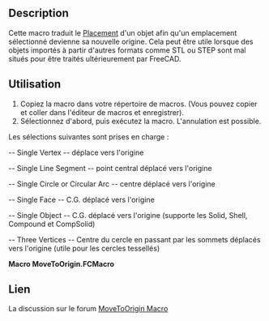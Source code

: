 <languages/>
{{Macro/fr
|Name=Macro MoveToOrigin
|Icon=Centericon.png
|Description=Déplace l'emplacement sélectionné d'un objet vers l'Origine.<br > Cette macro traduit le [https://wiki.freecadweb.org/Placement Placement/fr] d'un objet afin qu'un emplacement sélectionné devienne sa nouvelle origine.  Cela peut être utile lorsque des objets importés à partir d'autres formats comme STL ou STEP sont mal situés pour être traités ultérieurement par FreeCAD.  
|Author=Edwilliams16
|Download=[https://wiki.freecadweb.org/File:Centericon.png Icône de la barre d'outils]
|Version=00.02
|Date=2021-07-07
}}

==Description==

Cette macro traduit le [[Placement/fr|Placement]] d'un objet afin qu'un emplacement sélectionné devienne sa nouvelle origine.  Cela peut être utile lorsque des objets importés à partir d'autres formats comme STL ou STEP sont mal situés pour être traités ultérieurement par FreeCAD.  

==Utilisation==

# Copiez la macro dans votre répertoire de macros. (Vous pouvez copier et coller dans l'éditeur de macros et enregistrer).
# Sélectionnez d'abord, puis exécutez la macro. L'annulation est possible.

Les sélections suivantes sont prises en charge :

-- Single Vertex --    déplace vers l'origine

-- Single Line Segment -- point central déplacé vers l'origine

-- Single Circle or Circular Arc -- centre déplacé vers l'origine

-- Single Face --  C.G. déplacé vers l'origine

-- Single Object -- C.G. déplacé vers l'origine (supporte les Solid, Shell, Compound et CompSolid)

-- Three Vertices -- Centre du cercle en passant par les sommets déplacés vers l'origine (utile pour les cercles tessellés)


'''Macro MoveToOrigin.FCMacro'''

{{MacroCode|code=
__Title__    = "MoveToOrigin"
__Author__   = "edwilliams16"
__Version__  = "00.02"
__Date__     = "2021.7.7"
debug = False
'''Usage:
This macro will adjust the placement of a shape to place a selected feature at the origin.
One vertex:  - to origin
One line segment - midpoint to origin
One circle - center to origin
One arc of circle - center to origin
One face - CG of face to origin
Three vertices - center of circle through vertices to origin
Shape - CG of shape to origin

If the shape is a BaseFeature inside a body, the base feature's placement in the body is adjusted.
'''
# Version 0.01  Original
# Version 0.02 - now handles objects in nested part containers

def circumcenter(A, B, C):
    '''Return the circumcenter of three 3D vertices'''
    a2 = (B - C).Length**2
    b2 = (C - A).Length**2
    c2 = (A - B).Length**2
    if a2 * b2 * c2 == 0.0:
        print('Three vertices must be distinct')
        return
    alpha = a2 * (b2 + c2 - a2)
    beta = b2 * (c2 + a2 - b2)
    gamma = c2 * (a2 + b2 - c2)
    return (alpha*A + beta * B + gamma * C)/(alpha + beta + gamma)

def centerofmass(subshapes):
    mass =0.0
    moment = App.Vector(0, 0, 0)
    for sh in subshapes:
        mass += sh.Volume
        moment += sh.Volume * sh.CenterOfMass
    return moment/mass  

def globalCG(obj, removeLocalOffset=True):
    '''Find COM of object in global coordinates
      remove local offset per https://forum.freecadweb.org/viewtopic.php?t=27821'''
    gpl = obj.getGlobalPlacement()
    pl = obj.Placement
    rpl= gpl.multiply(pl.inverse())
    if removeLocalOffset:
        return rpl.multVec(obj.Shape.CenterOfMass)
    else:
        return gpl.multVec(obj.Shape.CenterOfMass)



def globalGCGHierarchy(obj):
    ''' Compute global COM of an object hierarchy'''
    volume= 0
    moment = App.Vector(0., 0., 0.)
    def wrappedGCG(obj): 
        nonlocal volume, moment
        if hasattr(obj, 'Shape'):
            shape = obj.Shape
            if hasattr(shape, 'CenterOfMass'):
                print(f'{obj.Name}  {vectorRound(globalCG(obj, True), nDec)}')
                volume += shape.Volume
                moment += globalCG(obj, True).multiply(shape.Volume)
            else:
                for obj1 in obj.OutList:
                    if hasattr(obj1, 'Shape'):
                        wrappedGCG(obj1)
    wrappedGCG(obj)
    return (volume, moment)

def vectorRound(v, n):
    '''Round the output of App.Vector v to n dec places'''
    return App.Vector(round(v.x, n), round(v.y, n), round(v.z, n))
  
isGlobal = False
nDec = 3
selt = Gui.Selection.getSelectionEx()
if len(selt) != 1:
    print('Select one vertex, edge or object\nor three vertices for center of circle')
    shift = App.Vector(0, 0, 0)  # bail and do nothing  
else:
    sel = selt[0]
    if sel.HasSubObjects:
        vv = sel.SubObjects
        if len(vv) ==3 and vv[0].ShapeType == 'Vertex' and   vv[1].ShapeType == 'Vertex' and vv[2].ShapeType == 'Vertex':
            shift = circumcenter(vv[0].Point, vv[1].Point, vv[2].Point)
            if debug: print('Three Vertices')
        elif len(vv) == 1: 
            selected = sel.SubObjects[0]
            if selected.ShapeType == 'Vertex':
                shift = selected.Point
                if debug: print('One vertex')
            elif selected.ShapeType == 'Edge':
                if selected.Curve.TypeId == 'Part::GeomCircle':    #circles and arcs
                     shift = selected.Curve.Center
                     if debug: print('One arc')      
                elif selected.Curve.TypeId == 'Part::GeomLine':
                    shift = (selected.valueAt(selected.FirstParameter) + selected.valueAt(selected.LastParameter))/2 # mid-point
                    if debug: print('One line')
                else:
                    print(f'edge is {selected.Curve.TypeId} not handled')
                    shift = App.Vector(0, 0, 0)  # bail and do nothing
            elif selected.ShapeType == 'Face':
                shift = selected.CenterOfMass #center of face
                if debug: print('One face')
            else:
                print(f'ShapeType {selected.ShapeType} not handled')
                shift = App.Vector(0, 0, 0)  # bail and do nothing
        else:
            print('Wrong number of Selections')
            shift = App.Vector(0, 0, 0)  # bail and do nothing
    else:
        if debug: print(f'ObjectName is {sel.ObjectName}')
        #if sel.ObjectName[0:11] == 'BaseFeature':
        if hasattr(sel.Object, 'Shape'):
            if debug: print('One solid')
            shape = sel.Object.Shape
            if shape.ShapeType == 'Solid' or shape.ShapeType == 'Shell':
                shift = shape.CenterOfMass
            elif shape.ShapeType == 'Compound' or shape.ShapeType == 'CompSolid':
                #shift = centerofmass(shape.SubShapes)
                vol, mom = globalGCGHierarchy(sel.Object)
                shift = mom.multiply(1./vol)  # global!
                isGlobal = True
            #more cases?
            else:
                print(f'Object ShapeType {sel.Object.Shape.ShapeType} not handled')
                shift = App.Vector(0, 0, 0)  # bail and do nothing                
        else:
            print(f'{sel.ObjectName} is not a shape')
            shift = App.Vector(0, 0, 0)  # bail and do nothing
            


pl = App.ActiveDocument.getObject(sel.ObjectName).Placement
gpl = App.ActiveDocument.getObject(sel.ObjectName).getGlobalPlacement()
gplr = gpl.multiply(pl.inverse())
if isGlobal:
    shift = gplr.inverse().multVec(shift) # global shift in LCS
print(f'Shift = {vectorRound(shift,nDec)}')
locorigin = gplr.inverse().multVec(App.Vector(0., 0., 0.)) #global origin in LCS
App.ActiveDocument.openTransaction('Undo Move to Origin')
App.ActiveDocument.getObject(sel.ObjectName).Placement.move(locorigin-shift)
App.ActiveDocument.commitTransaction()
App.ActiveDocument.recompute()
}}

==Lien==

La discussion sur le forum [https://forum.freecadweb.org/viewtopic.php?f=22&t=59450 MoveToOrigin Macro]
